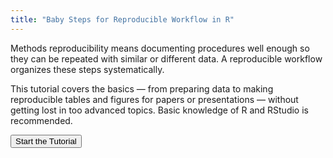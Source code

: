 ```yaml
---
title: "Baby Steps for Reproducible Workflow in R"
---
```


Methods reproducibility means documenting procedures well enough so they can be repeated with similar or different data. A reproducible workflow organizes these steps systematically.

This tutorial covers the basics — from preparing data to making reproducible tables and figures for papers or presentations — without getting lost in too advanced topics. Basic knowledge of R and RStudio is recommended.

::: {.d-grid .gap-2}
<a href="babysteps.html" style="text-decoration: none;"> <button class="btn btn-lg btn-primary" type="button">Start the Tutorial</button> </a>
:::
